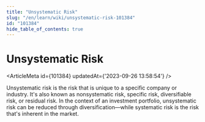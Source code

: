 ```yaml
---
title: "Unsystematic Risk"
slug: "/en/learn/wiki/unsystematic-risk-101384"
id: "101384"
hide_table_of_contents: true
---
```



# Unsystematic Risk

<ArticleMeta id={101384} updatedAt={'2023-09-26 13:58:54'} />
<div className='border-solid border-b border-t-0 my-4 border-[var(--ifm-color-gray-300)]' />

Unsystematic risk is the risk that is unique to a specific company or industry. It's also known as nonsystematic risk, specific risk, diversifiable risk, or residual risk. In the context of an investment portfolio, unsystematic risk can be reduced through diversification—while systematic risk is the risk that's inherent in the market.

